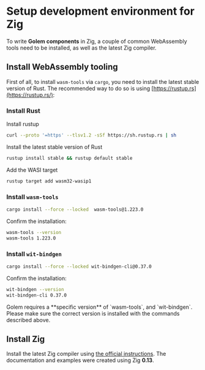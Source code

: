 
# Setup development environment for Zig

To write **Golem components** in Zig, a couple of common WebAssembly tools need to be installed, as well as the latest Zig compiler.

## Install WebAssembly tooling

First of all, to install `wasm-tools` via `cargo`, you need to install the latest stable version of Rust. The recommended way to do so is using [https://rustup.rs](https://rustup.rs/):

<Steps>

### Install Rust

Install rustup

```bash copy
curl --proto '=https' --tlsv1.2 -sSf https://sh.rustup.rs | sh
```

Install the latest stable version of Rust

```bash copy
rustup install stable && rustup default stable
```

Add the WASI target

```bash copy
rustup target add wasm32-wasip1
```

### Install `wasm-tools`

```bash copy
cargo install --force --locked  wasm-tools@1.223.0
```

Confirm the installation:

```bash
wasm-tools --version
wasm-tools 1.223.0
```

### Install `wit-bindgen`

```bash copy
cargo install --force --locked wit-bindgen-cli@0.37.0
```

Confirm the installation:

```bash
wit-bindgen --version
wit-bindgen-cli 0.37.0
```

</Steps>

<Callout type="warning">
  Golem requires a **specific version** of `wasm-tools`, and `wit-bindgen`. Please make sure the
  correct version is installed with the commands described above.
</Callout>

## Install Zig

Install the latest Zig compiler using [the official instructions](https://ziglang.org/learn/getting-started/#installing-zig). The documentation and examples were created using Zig **0.13**.
